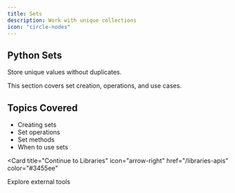 ```yaml
---
title: Sets
description: Work with unique collections
icon: "circle-nodes"
---
```


## Python Sets

Store unique values without duplicates.

<Note>
  This section covers set creation, operations, and use cases.
</Note>

## Topics Covered

- Creating sets
- Set operations
- Set methods
- When to use sets

<Card
  title="Continue to Libraries"
  icon="arrow-right"
  href="/libraries-apis"
  color="#3455ee"
>
  Explore external tools
</Card>